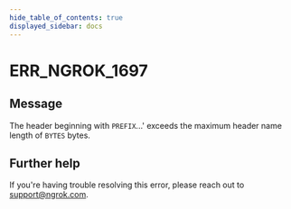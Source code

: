 ```yaml
---
hide_table_of_contents: true
displayed_sidebar: docs
---
```



# ERR_NGROK_1697

## Message

The header beginning with `PREFIX`...' exceeds the maximum header name length of `BYTES` bytes.

<ErrorDetails error="err_ngrok_1697" />

## Further help

If you're having trouble resolving this error, please reach out to [support@ngrok.com](mailto:support@ngrok.com?subject=Help%20with%20ERR_NGROK_1697).
